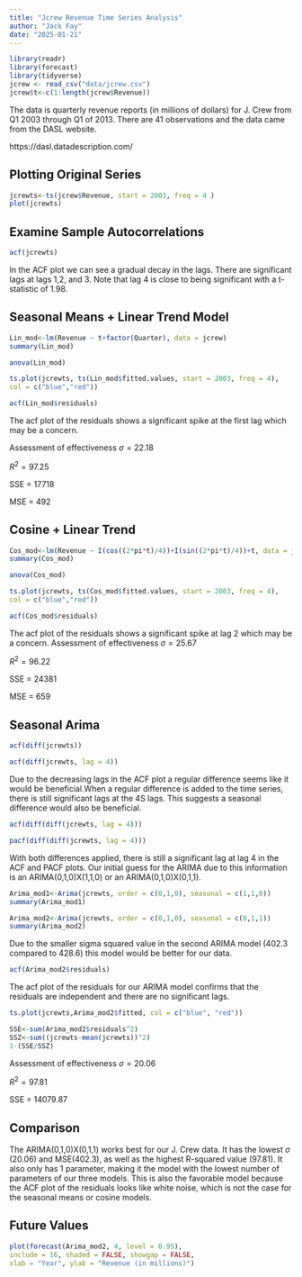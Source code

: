 ```yaml
---
title: "Jcrew Revenue Time Series Analysis"
author: "Jack Fay"
date: "2025-01-21"
---
```


```r
library(readr)
library(forecast)
library(tidyverse)
jcrew <- read_csv("data/jcrew.csv")
jcrew$t<-c(1:length(jcrew$Revenue))
```
The data is quarterly revenue reports (in millions of dollars) for J. Crew from Q1 2003 through Q1 of 2013. There are 41 observations and the data came from the DASL website.

https://dasl.datadescription.com/

## Plotting Original Series
```r
jcrewts<-ts(jcrew$Revenue, start = 2003, freq = 4 )
plot(jcrewts)
```

## Examine Sample Autocorrelations 
```r
acf(jcrewts)
```

In the ACF plot we can see a gradual decay in the lags. There are significant lags at lags 1,2,
and 3. Note that lag 4 is close to being significant with a t-statistic of 1.98.

## Seasonal Means + Linear Trend Model 
```r
Lin_mod<-lm(Revenue ~ t+factor(Quarter), data = jcrew)
summary(Lin_mod)
```

```r
anova(Lin_mod)
```
```r
ts.plot(jcrewts, ts(Lin_mod$fitted.values, start = 2003, freq = 4),
col = c("blue","red"))
```
```r
acf(Lin_mod$residuals)
```

The acf plot of the residuals shows a significant spike at the first lag which may be a concern.

Assessment of effectiveness $\sigma = 22.18$

${R}^2 = 97.25$

SSE = 17718

MSE = 492


## Cosine + Linear Trend 
```r
Cos_mod<-lm(Revenue ~ I(cos((2*pi*t)/4))+I(sin((2*pi*t)/4))+t, data = jcrew)
summary(Cos_mod)
```

```r
anova(Cos_mod)
```

```r
ts.plot(jcrewts, ts(Cos_mod$fitted.values, start = 2003, freq = 4),
col = c("blue","red"))
```

```r
acf(Cos_mod$residuals)
```
The acf plot of the residuals shows a significant spike at lag 2 which may be a concern.
Assessment of effectiveness $\sigma =  25.67$

${R}^2 = 96.22%$

SSE = 24381

MSE = 659


## Seasonal Arima
```r
acf(diff(jcrewts))
```

```r
acf(diff(jcrewts, lag = 4))
```

Due to the decreasing lags in the ACF plot a regular difference seems like it would be beneficial.When a regular difference is added to the time series, there is still significant lags at the 4S lags. This suggests a seasonal difference would also be beneficial.

```r
acf(diff(diff(jcrewts, lag = 4)))
```

```r
pacf(diff(diff(jcrewts, lag = 4)))
```

With both differences applied, there is still a significant lag at lag 4 in the ACF and PACF plots. Our initial guess for the ARIMA due to this information is an ARIMA(0,1,0)X(1,1,0) or an ARIMA(0,1,0)X(0,1,1).

```r
Arima_mod1<-Arima(jcrewts, order = c(0,1,0), seasonal = c(1,1,0))
summary(Arima_mod1)
```

```r
Arima_mod2<-Arima(jcrewts, order = c(0,1,0), seasonal = c(0,1,1))
summary(Arima_mod2)
```
Due to the smaller sigma squared value in the second ARIMA model (402.3 compared to 428.6) this model would be better for our data.

```r
acf(Arima_mod2$residuals)
```

The acf plot of the residuals for our ARIMA model confirms that the residuals are independent and there are no significant lags.

```r
ts.plot(jcrewts,Arima_mod2$fitted, col = c("blue", "red"))
```

```r
SSE<-sum(Arima_mod2$residuals^2)
SSZ<-sum((jcrewts-mean(jcrewts))^2)
1-(SSE/SSZ)
```

Assessment of effectiveness $\sigma = 20.06$

${R}^2 = 97.81$

SSE = 14079.87

## Comparison 

The ARIMA(0,1,0)X(0,1,1) works best for our J. Crew data. It has the lowest $\sigma$ (20.06) and MSE(402.3), as well as the highest R-squared value (97.81). It also only has 1 parameter, making it the model with the lowest number of parameters of our three models. This is also the favorable model because the ACF plot of the residuals looks like white noise, which is not the case for the seasonal means or cosine models.

## Future Values 

```r
plot(forecast(Arima_mod2, 4, level = 0.95),
include = 16, shaded = FALSE, showgap = FALSE,
xlab = "Year", ylab = "Revenue (in millions)")
```



